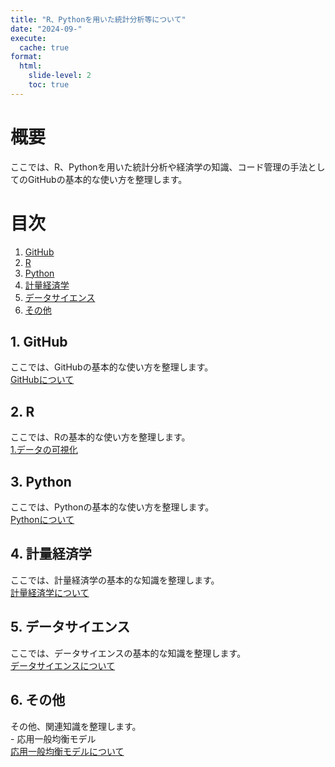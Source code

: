 ```yaml
---
title: "R、Pythonを用いた統計分析等について"
date: "2024-09-"
execute: 
  cache: true
format:
  html: 
    slide-level: 2
    toc: true
---
```


# 概要

ここでは、R、Pythonを用いた統計分析や経済学の知識、コード管理の手法としてのGitHubの基本的な使い方を整理します。

# 目次

1. [GitHub](#1-github)
2. [R](#2-r)
3. [Python](#3-python)
4. [計量経済学](#4-計量経済学)
5. [データサイエンス](#5-データサイエンス)
6. [その他](#6-その他)

## 1. GitHub {#1-github}

ここでは、GitHubの基本的な使い方を整理します。  
[GitHubについて](git_memo.html)

## 2. R {#2-r}

ここでは、Rの基本的な使い方を整理します。  
[1.データの可視化](1.データの可視化.html)

## 3. Python {#3-python}

ここでは、Pythonの基本的な使い方を整理します。  
[Pythonについて](section1.qmd)

## 4. 計量経済学 {#4-けいりょうけいざいがく}

ここでは、計量経済学の基本的な知識を整理します。  
[計量経済学について](section1.qmd)

## 5. データサイエンス {#5-datasaience}

ここでは、データサイエンスの基本的な知識を整理します。  
[データサイエンスについて](section1.qmd)

## 6. その他 {#6-その他}

その他、関連知識を整理します。  
- 応用一般均衡モデル  
[応用一般均衡モデルについて](section1.qmd)
